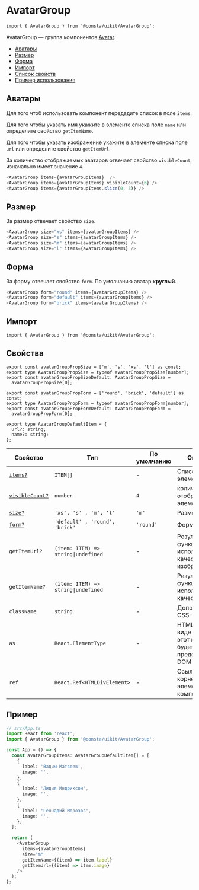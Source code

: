 
<!--info
description: Аватарка. Изображение пользователя.
-->

# AvatarGroup

```tsx
import { AvatarGroup } from '@consta/uikit/AvatarGroup';
```

AvatarGroup — группа компонентов [Avatar](?path=/docs/components-avatar--playground).

- [Аватары](#аватары)
- [Размер](#размер)
- [Форма](#форма)
- [Импорт](#импорт)
- [Список свойств](#свойства)
- [Пример использования](#пример)

## Аватары

Для того чтоб использовать компонент передадите список в поле `items`.

Для того чтобы указать имя укажите в элементе списка поле `name` или определите свойство
`getItemName`.

Для того чтобы указать изображение укажите в элементе списка поле `url` или определите свойство
`getItemUrl`.

За количество отображаемых аватаров отвечает свойство `visibleCount`, изначально имеет значение `4`.

```ts
<AvatarGroup items={avatarGroupItems}  />
<AvatarGroup items={avatarGroupItems} visibleCount={6} />
<AvatarGroup items={avatarGroupItems.slice(0, 3)} />
```

<AvatarGroupExampleCount />

## Размер

За размер отвечает свойство `size`.

```ts
<AvatarGroup size="xs" items={avatarGroupItems} />
<AvatarGroup size="s" items={avatarGroupItems} />
<AvatarGroup size="m" items={avatarGroupItems} />
<AvatarGroup size="l" items={avatarGroupItems} />
```

<AvatarGroupExampleSize />

## Форма

За форму отвечает свойство `form`. По умолчанию аватар **круглый**.

```ts
<AvatarGroup form="round" items={avatarGroupItems} />
<AvatarGroup form="default" items={avatarGroupItems} />
<AvatarGroup form="brick" items={avatarGroupItems} />
```

<AvatarGroupExampleForm />

## Импорт

```tsx
import { AvatarGroup } from '@consta/uikit/AvatarGroup';
```

## Свойства

```tsx
export const avatarGroupPropSize = ['m', 's', 'xs', 'l'] as const;
export type AvatarGroupPropSize = typeof avatarGroupPropSize[number];
export const avatarGroupPropSizeDefault: AvatarGroupPropSize =
  avatarGroupPropSize[0];

export const avatarGroupPropForm = ['round', 'brick', 'default'] as const;
export type AvatarGroupPropForm = typeof avatarGroupPropForm[number];
export const avatarGroupPropFormDefault: AvatarGroupPropForm =
  avatarGroupPropForm[0];

export type AvatarGroupDefaultItem = {
  url?: string;
  name?: string;
};
```

| Свойство                    | Тип                                                    | По умолчанию | Описание                                                         |
| --------------------------- | ------------------------------------------------------ | ------------ | ---------------------------------------------------------------- |
| [`items?`](#аватары)        | `ITEM[]`                                               | -            | Список элементов                                                 |
| [`visibleCount?`](#аватары) | `number`                                               | `4`          | количество отображаемых элементов                                |
| [`size?`](#размер)          | `'xs', 's' , 'm', 'l'`                                 | `'m'`        | Размер аватара                                                   |
| [`form?`](#форма)           | `'default' , 'round', 'brick'`                         | `'round'`    | Форма аватара                                                    |
| `getItemUrl?`               | `(item: ITEM) => string`<code>&#124;</code>`undefined` | -            | Результат функции используется в качестве изображения.           |
| `getItemName?`              | `(item: ITEM) => string`<code>&#124;</code>`undefined` | -            | Результат функции используется в качестве имени.                 |
| `className`                 | `string`                                               | -            | Дополнительный CSS-класс                                         |
| `as`                        | `React.ElementType`                                    | -            | HTML-тег, в виде которого этот компонент будет представлен в DOM |
| `ref`                       | `React.Ref<HTMLDivElement>`                            | -            | Ссылка на корневой DOM-элемент этого компонента                  |

## Пример

```ts
// src/App.ts
import React from 'react';
import { AvatarGroup } from '@consta/uikit/AvatarGroup';

const App = () => {
  const avatarGroupItems: AvatarGroupDefaultItem[] = [
    {
      label: 'Вадим Матвеев',
      image: '',
    },
    {
      label: 'Лидия Индриксон',
      image: '',
    },
    {
      label: 'Геннадий Морозов',
      image: '',
    },
  ];

  return (
    <AvatarGroup
      items={avatarGroupItems}
      size="m"
      getItemName={(item) => item.label}
      getItemUrl={(item) => item.image}
    />
  );
};
```
